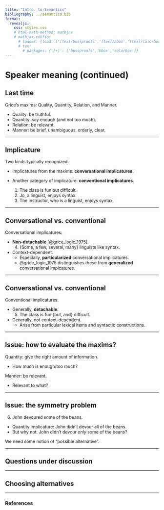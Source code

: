 ```yaml
---
title: "Intro. to Semantics"
bibliography: ../semantics.bib
format:
  revealjs:
    css: styles.css
    # html-math-method: mathjax
    # mathjax-config:
      # loader: {load: ['[tex]/bussproofs','[tex]/bbox','[tex]/colorbox']}
      # tex:
        # packages: {'[+]': ['bussproofs','bbox','colorbox']}
---
```


# Speaker meaning (continued)

## Last time

Grice's maxims:
Quality, Quantity, Relation, and Manner.

- Quality:
  be truthful.
- Quantity:
  say enough (and not too much).
- Relation:
  be relevant.
- Manner:
  be brief, unambiguous, orderly, clear.

---

## Implicature

Two kinds typically recognized.

- Implicatures from the maxims:
  **conversational implicatures**.
  
- Another category of implicature:
  **conventional implicatures**.
  (@ex-but) The class is fun but difficult.
  (@ex-nom-appos) Jo, a linguist, enjoys syntax.
  (@ex-which) The instructor, who is a linguist, enjoys syntax.

---

## Conversational vs. conventional

Conversational implicatures:

- **Non-detachable** [@grice_logic_1975].
  (@ex-non-detachable) {Some, a few, several, many} linguists like syntax.
- Context-dependent.
  - Especially, **particularized** conversational implicatures.
  - @grice_logic_1975 distinguishes these from **generalized** conversational impicatures.			

---

## Conversational vs. conventional

Conventional implicatures:

- Generally, **detachable**.
  (@ex-detachable) The class is fun {but, and} difficult.
- Generally, not context-dependent.
  - Arise from particular lexical items and syntactic constructions.

---

## Issue: how to evaluate the maxims?

Quantity:
give the right amount of information.

- How much is enough/too much?

::: {.fragment}
Manner:
be relevant.

- Relevant to what?
:::

---

## Issue: the symmetry problem

(@ex-quantity) John devoured some of the beans.
- Quantity implicature: John didn't devour all of the beans.
- But why not: John didn't devour *only* some of the beans?

::: {.fragment}
We need some notion of "possible alternative".
:::

---

## Questions under discussion

---

## Choosing alternatives

---

### References
